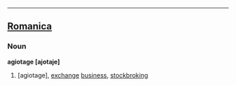 ----

==[[Romanica]]==
===Noun===
<b>agiotage [ajotaje]</b>
#[agiotage], [[exchange]] [[business]], [[stockbroking]]